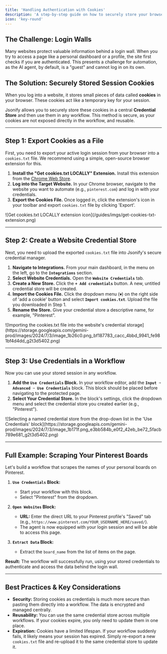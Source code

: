 ```yaml
---
title: 'Handling Authentication with Cookies'
description: 'A step-by-step guide on how to securely store your browser cookies and use them to automate websites that require a login.'
icon: 'key-round'
---
```


## The Challenge: Login Walls

Many websites protect valuable information behind a login wall. When you try to access a page like a personal dashboard or a profile, the site first checks if you are authenticated. This presents a challenge for automation, as the AI agent, by default, is a "guest" and cannot log in on its own.

## The Solution: Securely Stored Session Cookies

When you log into a website, it stores small pieces of data called **cookies** in your browser. These cookies act like a temporary key for your session.

Jsonify allows you to securely store these cookies in a central **Credential Store** and then use them in any workflow. This method is secure, as your cookies are not exposed directly in the workflow, and reusable.

---

## Step 1: Export Cookies as a File

First, you need to export your active login session from your browser into a `cookies.txt` file. We recommend using a simple, open-source browser extension for this.

1.  **Install the "Get cookies.txt LOCALLY" Extension.** Install this extension from the [Chrome Web Store](https://chromewebstore.google.com/detail/get-cookiestxt-locally/cclelndahbckbenkjhflpdbgdldlbecc?hl=en).
2.  **Log into the Target Website.** In your Chrome browser, navigate to the website you want to automate (e.g., `pinterest.com`) and log in with your credentials.
3.  **Export the Cookies File.** Once logged in, click the extension's icon in your toolbar and export `cookies.txt` file by clicking 'Export'.

<Frame caption="Click the extension icon to download the cookies.txt file for the current website.">
  ![Get cookies.txt LOCALLY extension icon](/guides/imgs/get-cookies-txt-extension.png)
</Frame>

---

## Step 2: Create a Website Credential Store

Next, you need to upload the exported `cookies.txt` file into Jsonify's secure credential manager.

1.  **Navigate to Integrations.** From your main dashboard, in the menu on the left, go to the **`Integrations`** section.
2.  **Select Website Credentials.** Open the **`Website Credentials`** tab.
3.  **Create a New Store.** Click the **`+ Add credentials`** button. A new, untitled credential store will be created.
4.  **Import the Cookies File.** Click the dropdown menu (`▼`) on the right side of 'add a cookie' button and select **`Import cookies.txt`**. Upload the file you downloaded in Step 1.
5.  **Rename the Store.** Give your credential store a descriptive name, for example, "Pinterest".

<Frame caption="Importing the cookies.txt file into a newly created Website Credential store.">
  ![Importing the cookies.txt file into the website's credential storage](https://storage.googleapis.com/gemini-prod/images/2024/7/3/image_1b26c0.png_bf187783_cacc_4bbd_9941_fe981bf4d4dd_g2t3d5402.png)
</Frame>

---

## Step 3: Use Credentials in a Workflow

Now you can use your stored session in any workflow.

1.  **Add the `Use Credentials` Block.** In your workflow editor, add the **`Input ➙ Advanced ➙ Use Credentials`** block. This block should be placed before navigating to the protected page.
2.  **Select Your Credential Store.** In the block's settings, click the dropdown menu and select the credential store you created earlier (e.g., "Pinterest").

<Frame caption="Selecting the named credential store from the dropdown in the 'Use Credentials' block.">
  ![Selecting a named credential store from the drop-down list in the 'Use Credentials' block](https://storage.googleapis.com/gemini-prod/images/2024/7/3/image_1b171f.png_e3bb584b_e0f2_42eb_be72_5facb789e681_g2t3d5402.png)
</Frame>

---

## Full Example: Scraping Your Pinterest Boards

Let's build a workflow that scrapes the names of your personal boards on Pinterest.

1.  **`Use Credentials` Block:**
    * Start your workflow with this block.
    * Select "Pinterest" from the dropdown.

2.  **`Open Websites` Block:**
    * **URL:** Enter the direct URL to your Pinterest profile's "Saved" tab (e.g., `https://www.pinterest.com/YOUR_USERNAME_HERE/saved/`).
    * The agent is now equipped with your login session and will be able to access this page.

3.  **`Extract Data` Block:**
    * Extract the `board_name` from the list of items on the page.

**Result:** The workflow will successfully run, using your stored credentials to authenticate and access the data behind the login wall.

---

## Best Practices & Key Considerations

* **Security:** Storing cookies as credentials is much more secure than pasting them directly into a workflow. The data is encrypted and managed centrally.
* **Reusability:** You can use the same credential store across multiple workflows. If your cookies expire, you only need to update them in one place.
* **Expiration:** Cookies have a limited lifespan. If your workflow suddenly fails, it likely means your session has expired. Simply re-export a new `cookies.txt` file and re-upload it to the same credential store to update it.